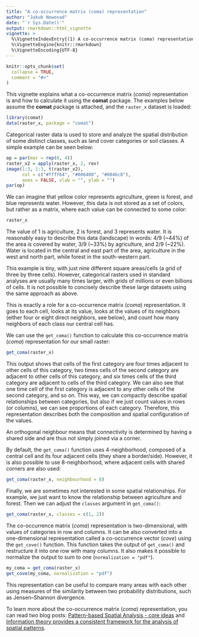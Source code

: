 ```yaml
---
title: "A co-occurrence matrix (coma) representation"
author: "Jakub Nowosad"
date: "`r Sys.Date()`"
output: rmarkdown::html_vignette
vignette: >
  %\VignetteIndexEntry{(1) A co-occurrence matrix (coma) representation}
  %\VignetteEngine{knitr::rmarkdown}
  %\VignetteEncoding{UTF-8}
---
```


```r
knitr::opts_chunk$set(
  collapse = TRUE,
  comment = "#>"
)
```

This vignette explains what a co-occurrence matrix (*coma*) representation is and how to calculate it using the **comat** package. 
The examples below assume the **comat** package is attached, and the `raster_x` dataset is loaded:

```r
library(comat)
data(raster_x, package = "comat")
```

Categorical raster data is used to store and analyze the spatial distribution of some distinct classes, such as land cover categories or soil classes.
A simple example can be seen below:

```r
op = par(mar = rep(0, 4))
raster_x2 = apply(raster_x, 2, rev)
image(1:3, 1:3, t(raster_x2),
      col = c("#ffff64", "#006400", "#0046c8"),
      axes = FALSE, xlab = "", ylab = "")
par(op)
```

We can imagine that yellow color represents agriculture, green is forest, and blue represents water. 
However, this data is not stored as a set of colors, but rather as a matrix, where each value can be connected to some color:

```r
raster_x
```

The value of 1 is agriculture, 2 is forest, and 3 represents water.
It is reasonably easy to describe this data (landscape) in words: 4/9 (~44%) of the area is covered by water, 3/9 (~33%) by agriculture, and 2/9 (~22%). 
Water is located in the central and east part of the area, agriculture in the west and north part, while forest in the south-western part.

This example is tiny, with just nine different square areas/cells (a grid of three by three cells). 
However, categorical rasters used in standard analyses are usually many times larger, with grids of millions or even billions of cells.
It is not possible to concisely describe these large datasets using the same approach as above. 

This is exactly a role for a co-occurrence matrix (*coma*) representation.
It goes to each cell, looks at its value, looks at the values of its neighbors (either four or eight direct neighbors, see below), and count how many neighbors of each class our central cell has.

We can use the `get_coma()` function to calculate this co-occurrence matrix (*coma*) representation for our small raster:

```r
get_coma(raster_x)
```

This output shows that cells of the first category are four times adjacent to other cells of this category, two times cells of the second category are adjacent to other cells of this category, and six times cells of the third category are adjacent to cells of the third category.
We can also see that one time cell of the first category is adjacent to any other cells of the second category, and so on. 
This way, we can compactly describe spatial relationships between categories, but also if we just count values in rows (or columns), we can see proportions of each category.
Therefore, this representation describes both the composition and spatial configuration of the values.

An orthogonal neighbour means that connectivity is determined by having
a shared side and are thus not simply joined via a corner.

By default, the `get_coma()` function uses 4-neighborhood, composed of a central cell and its four adjacent cells (they share a border/side).
However, it is also possible to use 8-neighborhood, where adjacent cells with shared corners are also used:

```r
get_coma(raster_x, neighbourhood = 8)
```

Finally, we are sometimes not interested in some spatial relationships.
For example, we just want to know the relationship between agriculture and forest. 
Then we can adjust the `classes` argument in `get_coma()`:

```r
get_coma(raster_x, classes = c(1, 2))
```

The co-occurrence matrix (*coma*) representation is two-dimensional, with values of categories in row and columns.
It can be also converted into a one-dimensional representation called a co-occurrence vector (*cove*) using the `get_cove()` function. 
This function takes the output of `get_coma()` and restructure it into one row with many columns. 
It also makes it possible to normalize the output to sum to one (`normalization = "pdf"`).

```r
my_coma = get_coma(raster_x)
get_cove(my_coma, normalization = "pdf")
```

This representation can be useful to compare many areas with each other using measures of the similarity between two probability distributions, such as Jensen–Shannon divergence.

To learn more about the co-occurrence matrix (*coma*) representation, you can read two blog posts: [Pattern-based Spatial Analysis - core ideas](https://nowosad.github.io/post/pattern-based-spatial-analysis-core-ideas/) and [Information theory provides a consistent framework for the analysis of spatial patterns](https://nowosad.github.io/post/ent-bp1/).
